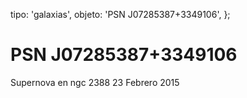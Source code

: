 
  tipo: 'galaxias',
  objeto: 'PSN J07285387+3349106',
};

# PSN J07285387+3349106

<Imagen
  src="registro/psn-j07285387-3349106_20150223_1_psn-j072853873349106_ngc23882.jpg"
  fecha="20150223"
/>

Supernova en ngc 2388 23 Febrero 2015